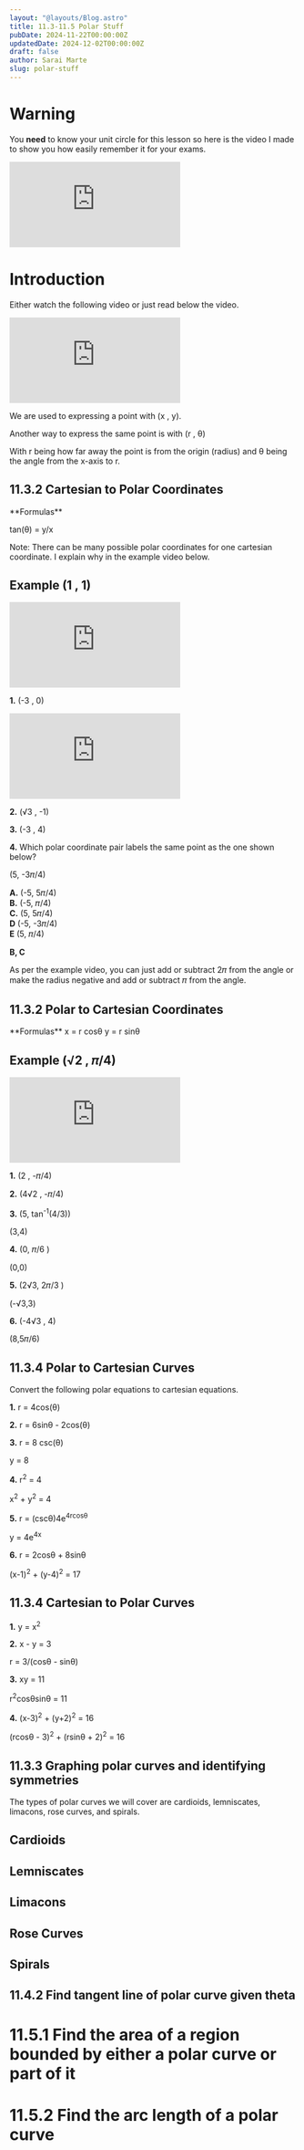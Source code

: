 ```yaml
---
layout: "@layouts/Blog.astro"
title: 11.3-11.5 Polar Stuff
pubDate: 2024-11-22T00:00:00Z
updatedDate: 2024-12-02T00:00:00Z
draft: false
author: Sarai Marte
slug: polar-stuff
---
```




# Warning 

You **need** to know your unit circle for this lesson so here is the video I made to show you how easily remember it for your exams. 

<iframe src="https://www.youtube.com/embed/m0xs9RwVnnk?si=QILfFVIACx9zxEzv" title="YouTube video player" frameborder="0" allow="accelerometer; autoplay; clipboard-write; encrypted-media; gyroscope; picture-in-picture; web-share" referrerpolicy="strict-origin-when-cross-origin" allowfullscreen></iframe>

# Introduction 

Either watch the following video or just read below the video. 

<iframe src="https://www.youtube.com/embed/bSF4wa02p5Y?si=Uwprt-JznnDC_Xxs" title="YouTube video player" frameborder="0" allow="accelerometer; autoplay; clipboard-write; encrypted-media; gyroscope; picture-in-picture; web-share" referrerpolicy="strict-origin-when-cross-origin" allowfullscreen></iframe>

We are used to expressing a point with (x , y).

Another way to express the same point is with (r , θ)

With r being how far away the point is from the origin (radius) and θ being the angle from the x-axis to r.

<ImageMd img={img1} alt = "Illustration showing difference between the old way we considered points on a graph vs the new way- the polar way."> </ImageMd>

## 11.3.2 Cartesian to Polar Coordinates

<RuleBox>
**Formulas**

<div style="object-fit:contain;">
<img src={img2.src} alt="" /> 
</div>

tan(θ) = y/x

Note: There can be many possible polar coordinates for one cartesian coordinate. I explain why in the example video below.

</RuleBox>

## Example (1 , 1)

<iframe src="https://www.youtube.com/embed/hIL_MMjYR_k?si=yMq1M3v5DTBAGcSJ" title="YouTube video player" frameborder="0" allow="accelerometer; autoplay; clipboard-write; encrypted-media; gyroscope; picture-in-picture; web-share" referrerpolicy="strict-origin-when-cross-origin" allowfullscreen></iframe>

**1.** (-3 , 0)

<Solution>
<iframe src="https://www.youtube.com/embed/HzxRoizEvlM?si=aDHOiPHU0UWzTl6Y" title="YouTube video player" frameborder="0" allow="accelerometer; autoplay; clipboard-write; encrypted-media; gyroscope; picture-in-picture; web-share" referrerpolicy="strict-origin-when-cross-origin" allowfullscreen></iframe>
</Solution>

**2.** (√3 , -1)

<Solution>

</Solution>

**3.** (-3 , 4)

<Solution>

</Solution>

**4.** Which polar coordinate pair labels the same point as the one shown​ below?

(5, -3𝜋/4)  

**A.** (-5, 5𝜋/4)  
**B.** (-5, 𝜋/4)  
**C.** (5, 5𝜋/4)  
**D** (-5, -3𝜋/4)  
**E** (5, 𝜋/4)  

<Solution>

**B, C**

As per the example video, you can just add or subtract 2𝜋 from the angle or make the radius negative and add or subtract 𝜋 from the angle. 

</Solution>

## 11.3.2 Polar to Cartesian Coordinates

<RuleBox>
**Formulas**  
x = r cosθ  
y = r sinθ

</RuleBox>

## Example (√2 , 𝜋/4)

<iframe src="https://www.youtube.com/embed/48JL131GJqk?si=dekPSjDfqVoEk10b" title="YouTube video player" frameborder="0" allow="accelerometer; autoplay; clipboard-write; encrypted-media; gyroscope; picture-in-picture; web-share" referrerpolicy="strict-origin-when-cross-origin" allowfullscreen></iframe>

**1.** (2 , -𝜋/4)

<Solution>

</Solution>

**2.** (4√2 , -𝜋/4)

<Solution>

</Solution>

**3.** (5, tan<sup>-1</sup>(4/3))

<Solution>
(3,4)
</Solution>

**4.** (0, 𝜋/6 )

<Solution>
(0,0)
</Solution>

**5.** (2√3, 2𝜋/3 )

<Solution>
(-√3,3)
</Solution>

**6.** (-4√3 , 4)

<Solution>
(8,5𝜋/6)
</Solution>

## 11.3.4 Polar to Cartesian Curves

Convert the following polar equations to cartesian equations.

**1.** r = 4cos(θ)

<Solution>

</Solution>

**2.** r = 6sinθ - 2cos(θ)

<Solution>

</Solution>

**3.** r = 8 csc(θ)

<Solution>
y = 8
</Solution>

**4.** r<sup>2</sup> = 4

<Solution>
x<sup>2</sup> + y<sup>2</sup> = 4
</Solution>


**5.** r = (cscθ)4e<sup>4rcosθ</sup>

<Solution>
y = 4e<sup>4x</sup> 
</Solution>

**6.** r = 2cosθ + 8sinθ

<Solution>

(x-1)<sup>2</sup> + (y-4)<sup>2</sup> = 17

</Solution>

## 11.3.4 Cartesian to Polar Curves

**1.** y = x<sup>2</sup>

<Solution>

</Solution>


**2.** x - y = 3

<Solution>
r = 3/(cosθ - sinθ)
</Solution>

**3.** xy = 11

<Solution>
r<sup>2</sup>cosθsinθ = 11
</Solution>


**4.** (x-3)<sup>2</sup> + (y+2)<sup>2</sup> = 16

<Solution>
(rcosθ - 3)<sup>2</sup> + (rsinθ + 2)<sup>2</sup> = 16
</Solution>

## 11.3.3 Graphing polar curves and identifying symmetries  

The types of polar curves we will cover are cardioids, lemniscates, limacons, rose curves, and spirals. 

## Cardioids

## Lemniscates

## Limacons

## Rose Curves 

## Spirals

## 11.4.2 Find tangent line of polar curve given theta

# 11.5.1  Find the area of a region bounded by either a polar curve or part of it

# 11.5.2 Find the arc length of a polar curve 